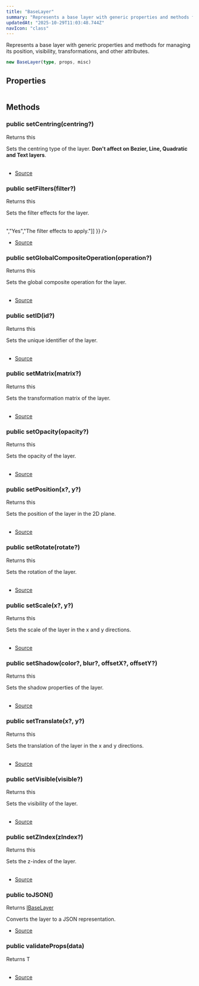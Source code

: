 ```yaml
---
title: "BaseLayer"
summary: "Represents a base layer with generic properties and methods for managing  its position, visibility, transformations, and other attributes."
updatedAt: "2025-10-29T11:03:48.744Z"
navIcon: "class"
---
```





Represents a base layer with generic properties and methods for managing
its position, visibility, transformations, and other attributes.



```typescript
new BaseLayer(type, props, misc)
```
<Table data={{ headers: [{"content":"Parameter","key":"parameter","sortable":true},{"content":"Type","key":"type","sortable":true},{"content":"Optional","key":"optional","sortable":true},{"content":"Description","key":"description"}], rows: [["type","[LayerType](/LazyCanvas/enums/LayerType)","Yes","The type of the layer."],["props","T","Yes","The properties of the layer."],["misc","[IBaseLayerMisc](/LazyCanvas/interfaces/IBaseLayerMisc)","Yes","Miscellaneous options for the layer."]] }} />


## Properties
<Table data={{ headers: [{"content":"Name","key":"name","sortable":true},{"content":"Access Modifier","key":"access","sortable":true},{"content":"Type","key":"type","sortable":true},{"content":"Description","key":"desc"}], rows: [["id","public ","[any](https://developer.mozilla.org/en-US/docs/Web/JavaScript/Reference/Global_Objects/Object)","The unique identifier of the layer."],["props","public ","[any](https://developer.mozilla.org/en-US/docs/Web/JavaScript/Reference/Global_Objects/Object)","The properties of the layer, defined by the generic type `T`."],["type","public ","[any](https://developer.mozilla.org/en-US/docs/Web/JavaScript/Reference/Global_Objects/Object)","The type of the layer."],["visible","public ","[any](https://developer.mozilla.org/en-US/docs/Web/JavaScript/Reference/Global_Objects/Object)","The visibility of the layer."],["zIndex","public ","[any](https://developer.mozilla.org/en-US/docs/Web/JavaScript/Reference/Global_Objects/Object)","The z-index of the layer, determining its stacking order."]] }} />

## Methods

### public setCentring(centring?)
Returns this

Sets the centring type of the layer. **Don't affect on Bezier, Line, Quadratic and Text layers**.



<Table data={{ headers: [{"content":"Parameter","key":"parameter","sortable":true},{"content":"Type","key":"type","sortable":true},{"content":"Optional","key":"optional","sortable":true},{"content":"Description","key":"description"}], rows: [["centring","[AnyCentring](/LazyCanvas/types/AnyCentring)","Yes","The centring type."]] }} />



- [Source](https://github.com/NMMTY/LazyCanvas/blob/e5b83021346e886d435469de8abb93654e0fb45d/packages/lazycanvas/src/structures/components/BaseLayer.ts#L288)

### public setFilters(filter?)
Returns this

Sets the filter effects for the layer.



<Table data={{ headers: [{"content":"Parameter","key":"parameter","sortable":true},{"content":"Type","key":"type","sortable":true},{"content":"Optional","key":"optional","sortable":true},{"content":"Description","key":"description"}], rows: [["filter","[Array](https://developer.mozilla.org/en-US/docs/Web/JavaScript/Reference/Global_Objects/Array) \\< [AnyFilter](/LazyCanvas/types/AnyFilter) \\>","Yes","The filter effects to apply."]] }} />



- [Source](https://github.com/NMMTY/LazyCanvas/blob/e5b83021346e886d435469de8abb93654e0fb45d/packages/lazycanvas/src/structures/components/BaseLayer.ts#L278)

### public setGlobalCompositeOperation(operation?)
Returns this

Sets the global composite operation for the layer.



<Table data={{ headers: [{"content":"Parameter","key":"parameter","sortable":true},{"content":"Type","key":"type","sortable":true},{"content":"Optional","key":"optional","sortable":true},{"content":"Description","key":"description"}], rows: [["operation","[AnyGlobalCompositeOperation](/LazyCanvas/types/AnyGlobalCompositeOperation)","Yes","The composite operation."]] }} />



- [Source](https://github.com/NMMTY/LazyCanvas/blob/e5b83021346e886d435469de8abb93654e0fb45d/packages/lazycanvas/src/structures/components/BaseLayer.ts#L318)

### public setID(id?)
Returns this

Sets the unique identifier of the layer.



<Table data={{ headers: [{"content":"Parameter","key":"parameter","sortable":true},{"content":"Type","key":"type","sortable":true},{"content":"Optional","key":"optional","sortable":true},{"content":"Description","key":"description"}], rows: [["id","[string](https://developer.mozilla.org/en-US/docs/Web/JavaScript/Reference/Global_Objects/String)","Yes","The unique identifier."]] }} />



- [Source](https://github.com/NMMTY/LazyCanvas/blob/e5b83021346e886d435469de8abb93654e0fb45d/packages/lazycanvas/src/structures/components/BaseLayer.ts#L205)

### public setMatrix(matrix?)
Returns this

Sets the transformation matrix of the layer.



<Table data={{ headers: [{"content":"Parameter","key":"parameter","sortable":true},{"content":"Type","key":"type","sortable":true},{"content":"Optional","key":"optional","sortable":true},{"content":"Description","key":"description"}], rows: [["matrix","DOMMatrix2DInit","Yes","The transformation matrix."]] }} />



- [Source](https://github.com/NMMTY/LazyCanvas/blob/e5b83021346e886d435469de8abb93654e0fb45d/packages/lazycanvas/src/structures/components/BaseLayer.ts#L236)

### public setOpacity(opacity?)
Returns this

Sets the opacity of the layer.



<Table data={{ headers: [{"content":"Parameter","key":"parameter","sortable":true},{"content":"Type","key":"type","sortable":true},{"content":"Optional","key":"optional","sortable":true},{"content":"Description","key":"description"}], rows: [["opacity","[number](https://developer.mozilla.org/en-US/docs/Web/JavaScript/Reference/Global_Objects/Number)","Yes","The opacity value, between 0 and 1."]] }} />



- [Source](https://github.com/NMMTY/LazyCanvas/blob/e5b83021346e886d435469de8abb93654e0fb45d/packages/lazycanvas/src/structures/components/BaseLayer.ts#L194)

### public setPosition(x?, y?)
Returns this

Sets the position of the layer in the 2D plane.



<Table data={{ headers: [{"content":"Parameter","key":"parameter","sortable":true},{"content":"Type","key":"type","sortable":true},{"content":"Optional","key":"optional","sortable":true},{"content":"Description","key":"description"}], rows: [["x","[ScaleType](/LazyCanvas/types/ScaleType)","Yes","The x-coordinate of the layer."],["y","[ScaleType](/LazyCanvas/types/ScaleType)","Yes","The y-coordinate of the layer."]] }} />



- [Source](https://github.com/NMMTY/LazyCanvas/blob/e5b83021346e886d435469de8abb93654e0fb45d/packages/lazycanvas/src/structures/components/BaseLayer.ts#L183)

### public setRotate(rotate?)
Returns this

Sets the rotation of the layer.



<Table data={{ headers: [{"content":"Parameter","key":"parameter","sortable":true},{"content":"Type","key":"type","sortable":true},{"content":"Optional","key":"optional","sortable":true},{"content":"Description","key":"description"}], rows: [["rotate","[number](https://developer.mozilla.org/en-US/docs/Web/JavaScript/Reference/Global_Objects/Number)","Yes","The rotation angle in degrees."]] }} />



- [Source](https://github.com/NMMTY/LazyCanvas/blob/e5b83021346e886d435469de8abb93654e0fb45d/packages/lazycanvas/src/structures/components/BaseLayer.ts#L257)

### public setScale(x?, y?)
Returns this

Sets the scale of the layer in the x and y directions.



<Table data={{ headers: [{"content":"Parameter","key":"parameter","sortable":true},{"content":"Type","key":"type","sortable":true},{"content":"Optional","key":"optional","sortable":true},{"content":"Description","key":"description"}], rows: [["x","[number](https://developer.mozilla.org/en-US/docs/Web/JavaScript/Reference/Global_Objects/Number)","Yes","The scale factor in the x direction."],["y","[number](https://developer.mozilla.org/en-US/docs/Web/JavaScript/Reference/Global_Objects/Number)","Yes","The scale factor in the y direction."]] }} />



- [Source](https://github.com/NMMTY/LazyCanvas/blob/e5b83021346e886d435469de8abb93654e0fb45d/packages/lazycanvas/src/structures/components/BaseLayer.ts#L247)

### public setShadow(color?, blur?, offsetX?, offsetY?)
Returns this

Sets the shadow properties of the layer.



<Table data={{ headers: [{"content":"Parameter","key":"parameter","sortable":true},{"content":"Type","key":"type","sortable":true},{"content":"Optional","key":"optional","sortable":true},{"content":"Description","key":"description"}], rows: [["color","[string](https://developer.mozilla.org/en-US/docs/Web/JavaScript/Reference/Global_Objects/String)","Yes","The color of the shadow."],["blur","[number](https://developer.mozilla.org/en-US/docs/Web/JavaScript/Reference/Global_Objects/Number)","Yes","The blur radius of the shadow."],["offsetX","[number](https://developer.mozilla.org/en-US/docs/Web/JavaScript/Reference/Global_Objects/Number)","Yes","The horizontal offset of the shadow."],["offsetY","[number](https://developer.mozilla.org/en-US/docs/Web/JavaScript/Reference/Global_Objects/Number)","Yes","The vertical offset of the shadow."]] }} />



- [Source](https://github.com/NMMTY/LazyCanvas/blob/e5b83021346e886d435469de8abb93654e0fb45d/packages/lazycanvas/src/structures/components/BaseLayer.ts#L219)

### public setTranslate(x?, y?)
Returns this

Sets the translation of the layer in the x and y directions.



<Table data={{ headers: [{"content":"Parameter","key":"parameter","sortable":true},{"content":"Type","key":"type","sortable":true},{"content":"Optional","key":"optional","sortable":true},{"content":"Description","key":"description"}], rows: [["x","[number](https://developer.mozilla.org/en-US/docs/Web/JavaScript/Reference/Global_Objects/Number)","Yes","The translation in the x direction."],["y","[number](https://developer.mozilla.org/en-US/docs/Web/JavaScript/Reference/Global_Objects/Number)","Yes","The translation in the y direction."]] }} />



- [Source](https://github.com/NMMTY/LazyCanvas/blob/e5b83021346e886d435469de8abb93654e0fb45d/packages/lazycanvas/src/structures/components/BaseLayer.ts#L268)

### public setVisible(visible?)
Returns this

Sets the visibility of the layer.



<Table data={{ headers: [{"content":"Parameter","key":"parameter","sortable":true},{"content":"Type","key":"type","sortable":true},{"content":"Optional","key":"optional","sortable":true},{"content":"Description","key":"description"}], rows: [["visible","[boolean](https://developer.mozilla.org/en-US/docs/Web/JavaScript/Reference/Global_Objects/Boolean)","Yes","The visibility state."]] }} />



- [Source](https://github.com/NMMTY/LazyCanvas/blob/e5b83021346e886d435469de8abb93654e0fb45d/packages/lazycanvas/src/structures/components/BaseLayer.ts#L298)

### public setZIndex(zIndex?)
Returns this

Sets the z-index of the layer.



<Table data={{ headers: [{"content":"Parameter","key":"parameter","sortable":true},{"content":"Type","key":"type","sortable":true},{"content":"Optional","key":"optional","sortable":true},{"content":"Description","key":"description"}], rows: [["zIndex","[number](https://developer.mozilla.org/en-US/docs/Web/JavaScript/Reference/Global_Objects/Number)","Yes","The z-index value."]] }} />



- [Source](https://github.com/NMMTY/LazyCanvas/blob/e5b83021346e886d435469de8abb93654e0fb45d/packages/lazycanvas/src/structures/components/BaseLayer.ts#L308)

### public toJSON()
Returns [IBaseLayer](/LazyCanvas/interfaces/IBaseLayer)

Converts the layer to a JSON representation.



- [Source](https://github.com/NMMTY/LazyCanvas/blob/e5b83021346e886d435469de8abb93654e0fb45d/packages/lazycanvas/src/structures/components/BaseLayer.ts#L327)

### public validateProps(data)
Returns T

<Table data={{ headers: [{"content":"Parameter","key":"parameter","sortable":true},{"content":"Type","key":"type","sortable":true},{"content":"Optional","key":"optional","sortable":true},{"content":"Description","key":"description"}], rows: [["data","T","No","-"]] }} />



- [Source](https://github.com/NMMTY/LazyCanvas/blob/e5b83021346e886d435469de8abb93654e0fb45d/packages/lazycanvas/src/structures/components/BaseLayer.ts#L337)